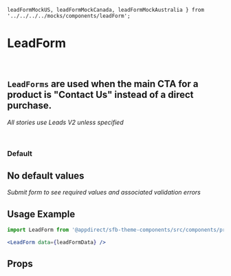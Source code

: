     leadFormMockUS, leadFormMockCanada, leadFormMockAustralia } from '../../../../mocks/components/leadForm';

<Meta of={LeadFormStories} />

# LeadForm

<br />

## `LeadForms` are used when the main CTA for a product is "Contact Us" instead of a direct purchase.

*All stories use Leads V2 unless specified*

<br />

### Default

<Canvas>
  <Story of={LeadFormStories.DefaultUs} />

  <Story of={LeadFormStories.Canada} />

  <Story of={LeadFormStories.Australia} />

  <h2>No default values</h2>

  <i>
    Submit form to see required values and associated validation errors
  </i>

  <Story of={LeadFormStories.NoDefaultValuesMinimumRequiredForLeadsV2} />

  <Story of={LeadFormStories.NoDefaultValuesMinimumRequiredForLeadsV1} />

  <Story of={LeadFormStories.CustomAttributes} />
</Canvas>

## Usage Example

<CollapsibleJsonSnippet summary="leadFormData" code={leadFormMock} />

```jsx
import LeadForm from '@appdirect/sfb-theme-components/src/components/product-lead-form/LeadForm';

<LeadForm data={leadFormData} />

```

## Props

<ArgsTable of={LeadForm} />

